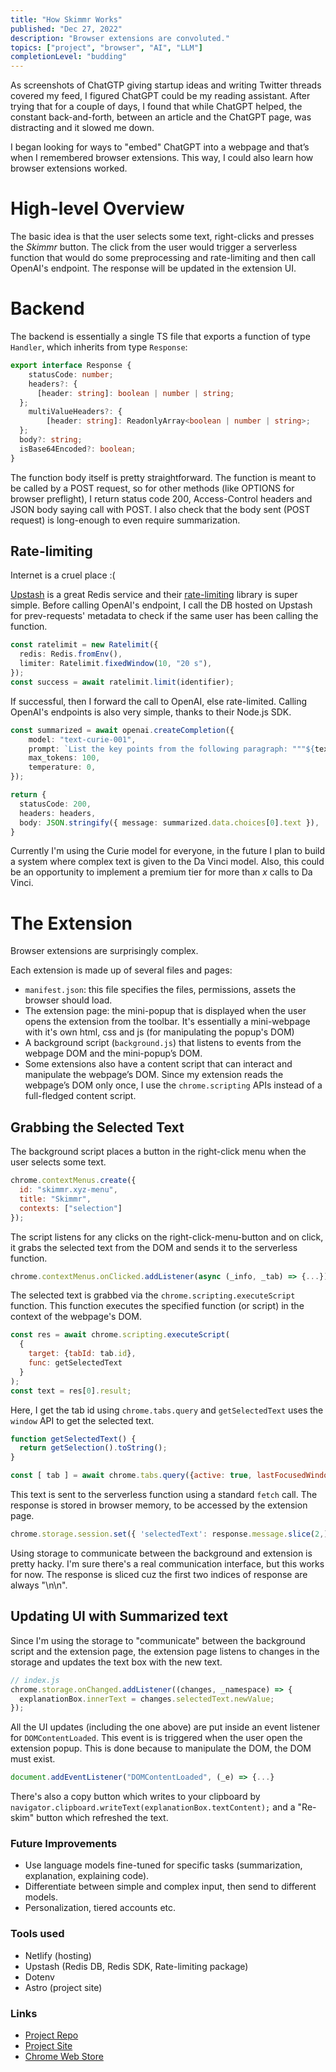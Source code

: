 ```yaml
---
title: "How Skimmr Works"
published: "Dec 27, 2022"
description: "Browser extensions are convoluted."
topics: ["project", "browser", "AI", "LLM"]
completionLevel: "budding"
---
```


As screenshots of ChatGTP giving startup ideas and writing Twitter threads covered my feed, I figured ChatGPT could be my reading assistant. After trying that for a couple of days, I found that while ChatGPT helped, the constant back-and-forth, between an article and the ChatGPT page, was distracting and it slowed me down.

I began looking for ways to "embed" ChatGPT into a webpage and that’s when I remembered browser extensions. This way, I could also learn how browser extensions worked.

# High-level Overview
The basic idea is that the user selects some text, right-clicks and presses the _Skimmr_ button. The click from the user would trigger a serverless function that would do some preprocessing and rate-limiting and then call OpenAI's endpoint. The response will be updated in the extension UI.

# Backend
The backend is essentially a single TS file that exports a function of type `Handler`, which inherits from type `Response`:

```ts
export interface Response {
	statusCode: number;
	headers?: {
	  [header: string]: boolean | number | string;
  };
	multiValueHeaders?: {
		[header: string]: ReadonlyArray<boolean | number | string>;
  };
  body?: string;
  isBase64Encoded?: boolean;
}
```

The function body itself is pretty straightforward. The function is meant to be called by a POST request, so for other methods (like OPTIONS for browser preflight), I return status code 200,  Access-Control headers and JSON body saying call with POST. I also check that the body sent (POST request) is long-enough to even require summarization.

## Rate-limiting
Internet is a cruel place :(

[Upstash](https://upstash.com/) is a great Redis service and their [rate-limiting](https://github.com/upstash/ratelimit) library is super simple. Before calling OpenAI's endpoint, I call the DB hosted on Upstash for prev-requests' metadata to check if the same user has been calling the function.

```ts
const ratelimit = new Ratelimit({
  redis: Redis.fromEnv(),
  limiter: Ratelimit.fixedWindow(10, "20 s"),
});
const success = await ratelimit.limit(identifier);
```

If successful, then I forward the call to OpenAI, else rate-limited. Calling OpenAI's endpoints is also very simple, thanks to their Node.js SDK.

```ts
const summarized = await openai.createCompletion({
	model: "text-curie-001",
	prompt: `List the key points from the following paragraph: """${text}"""`,
	max_tokens: 100,
	temperature: 0,
});

return {
  statusCode: 200,
  headers: headers,
  body: JSON.stringify({ message: summarized.data.choices[0].text }),
}

```

Currently I'm using the Curie model for everyone, in the future I plan to build a system where complex text is given to the Da Vinci model. Also, this could be an opportunity to implement a premium tier for more than _x_ calls to Da Vinci.

# The Extension

Browser extensions are surprisingly complex.

Each extension is made up of several files and pages:
- `manifest.json`: this file specifies the files, permissions, assets the browser should load.
- The extension page: the mini-popup that is displayed when the user opens the extension from the toolbar. It's essentially a mini-webpage with it's own html, css and js (for manipulating the popup's DOM)
- A background script (`background.js`) that listens to events from the webpage DOM and the mini-popup’s DOM.
- Some extensions also have a content script that can interact and manipulate the webpage’s DOM. Since my extension reads the webpage’s DOM only once, I use the `chrome.scripting` APIs instead of a full-fledged content script.

## Grabbing the Selected Text

The background script places a button in the right-click menu when the user selects some text.

```js
chrome.contextMenus.create({
  id: "skimmr.xyz-menu",
  title: "Skimmr",
  contexts: ["selection"]
});
```

The script listens for any clicks on the right-click-menu-button and on click, it grabs the selected text from the DOM and sends it to the serverless function.

```js
chrome.contextMenus.onClicked.addListener(async (_info, _tab) => {...});
```

The selected text is grabbed via the `chrome.scripting.executeScript` function. This function executes the specified function (or script) in the context of the webpage's DOM.

```js
const res = await chrome.scripting.executeScript(
  {
    target: {tabId: tab.id},
    func: getSelectedText
  }
);
const text = res[0].result;
```

Here, I get the tab id using `chrome.tabs.query` and `getSelectedText` uses the `window` API to get the selected text.
```js
function getSelectedText() {
  return getSelection().toString();
}

const [ tab ] = await chrome.tabs.query({active: true, lastFocusedWindow: true});
```

This text is sent to the serverless function using a standard `fetch` call. The response is stored in browser memory, to be accessed by the extension page.

```js
chrome.storage.session.set({ 'selectedText': response.message.slice(2,) });
```

Using storage to communicate between the background and extension is pretty hacky. I'm sure there's a real communication interface, but this works for now. The response is sliced cuz the first two indices of response are always "\\n\\n".

## Updating UI with Summarized text

Since I'm using the storage to "communicate" between the background script and the extension page, the extension page listens to changes in the storage and updates the text box with the new text.

```js
// index.js
chrome.storage.onChanged.addListener((changes, _namespace) => {
  explanationBox.innerText = changes.selectedText.newValue;
});
```

All the UI updates (including the one above) are put inside an event listener for `DOMContentLoaded`. This event is is triggered when the user open the extension popup. This is done because to manipulate the DOM, the DOM must exist.

```js
document.addEventListener("DOMContentLoaded", (_e) => {...}
```

There's also a copy button which writes to your clipboard by `navigator.clipboard.writeText(explanationBox.textContent);` and a "Re-skim" button which refreshed the text.

### Future Improvements
- Use language models fine-tuned for specific tasks (summarization, explanation, explaining code).
- Differentiate between simple and complex input, then send to different models.
- Personalization, tiered accounts etc.

### Tools used
- Netlify (hosting)
- Upstash (Redis DB, Redis SDK, Rate-limiting package)
- Dotenv
- Astro (project site)

### Links
- [Project Repo](https://github.com/yashkarthik/skimmr)
- [Project Site](https://skimmr.xyz)
- [Chrome Web Store](https://chrome.google.com/webstore/detail/skimmr/inchpcdcmkipekcoiimcdnfomdhdfcih)
